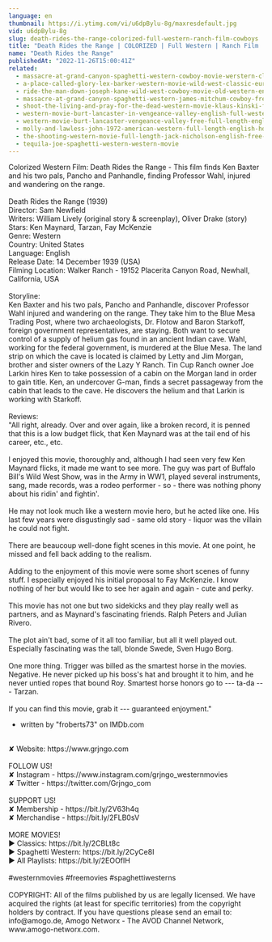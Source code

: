 ```yaml
---
language: en
thumbnail: https://i.ytimg.com/vi/u6dpBylu-8g/maxresdefault.jpg
vid: u6dpBylu-8g
slug: death-rides-the-range-colorized-full-western-ranch-film-cowboys
title: "Death Rides the Range | COLORIZED | Full Western | Ranch Film | Cowboys"
name: "Death Rides the Range"
publishedAt: "2022-11-26T15:00:41Z"
related:
  - massacre-at-grand-canyon-spaghetti-western-cowboy-movie-werstern-classic-english
  - a-place-called-glory-lex-barker-western-movie-wild-west-classic-european-feature-film
  - ride-the-man-down-joseph-kane-wild-west-cowboy-movie-old-western-english
  - massacre-at-grand-canyon-spaghetti-western-james-mitchum-cowboy-free-westerns
  - shoot-the-living-and-pray-for-the-dead-western-movie-klaus-kinski-full-movie
  - western-movie-burt-lancaster-in-vengeance-valley-english-full-western-movie-free-classic-film
  - western-movie-burt-lancaster-vengeance-valley-free-full-length-english-classic-cowboy-film
  - molly-and-lawless-john-1972-american-western-full-length-english-hd-free-full-moves
  - the-shooting-western-movie-full-length-jack-nicholson-english-free-full-westerns
  - tequila-joe-spaghetti-western-western-movie
---
```


Colorized Western Film: Death Rides the Range - This film finds Ken Baxter and his two pals, Pancho and Panhandle, finding Professor Wahl, injured and wandering on the range.<br />
<br />
Death Rides the Range (1939)<br />
Director: Sam Newfield<br />
Writers: William Lively (original story & screenplay), Oliver Drake (story)<br />
Stars: Ken Maynard, Tarzan, Fay McKenzie<br />
Genre: Western<br />
Country: United States<br />
Language: English<br />
Release Date: 14 December 1939 (USA)<br />
Filming Location: Walker Ranch - 19152 Placerita Canyon Road, Newhall, California, USA<br />
<br />
Storyline:<br />
Ken Baxter and his two pals, Pancho and Panhandle, discover Professor Wahl injured and wandering on the range. They take him to the Blue Mesa Trading Post, where two archaeologists, Dr. Flotow and Baron Starkoff, foreign government representatives, are staying. Both want to secure control of a supply of helium gas found in an ancient Indian cave. Wahl, working for the federal government, is murdered at the Blue Mesa. The land strip on which the cave is located is claimed by Letty and Jim Morgan, brother and sister owners of the Lazy Y Ranch. Tin Cup Ranch owner Joe Larkin hires Ken to take possession of a cabin on the Morgan land in order to gain title. Ken, an undercover G-man, finds a secret passageway from the cabin that leads to the cave. He discovers the helium and that Larkin is working with Starkoff.<br />
<br />
Reviews:<br />
"All right, already. Over and over again, like a broken record, it is penned that this is a low budget flick, that Ken Maynard was at the tail end of his career, etc., etc.<br />
<br />
I enjoyed this movie, thoroughly and, although I had seen very few Ken Maynard flicks, it made me want to see more. The guy was part of Buffalo Bill's Wild West Show, was in the Army in WW1, played several instruments, sang, made records, was a rodeo performer - so - there was nothing phony about his ridin' and fightin'.<br />
<br />
He may not look much like a western movie hero, but he acted like one. His last few years were disgustingly sad - same old story - liquor was the villain he could not fight.<br />
<br />
There are beaucoup well-done fight scenes in this movie. At one point, he missed and fell back adding to the realism.<br />
<br />
Adding to the enjoyment of this movie were some short scenes of funny stuff. I especially enjoyed his initial proposal to Fay McKenzie. I know nothing of her but would like to see her again and again - cute and perky.<br />
<br />
This movie has not one but two sidekicks and they play really well as partners, and as Maynard's fascinating friends. Ralph Peters and Julian Rivero.<br />
<br />
The plot ain't bad, some of it all too familiar, but all it well played out. Especially fascinating was the tall, blonde Swede, Sven Hugo Borg.<br />
<br />
One more thing. Trigger was billed as the smartest horse in the movies. Negative. He never picked up his boss's hat and brought it to him, and he never untied ropes that bound Roy. Smartest horse honors go to --- ta-da --- Tarzan.<br />
<br />
If you can find this movie, grab it --- guaranteed enjoyment."<br />
- written by "froberts73" on IMDb.com<br />
<br />
✘ Website: https://www.grjngo.com<br />
<br />
FOLLOW US!<br />
✘ Instagram - https://www.instagram.com/grjngo_westernmovies<br />
✘ Twitter - https://twitter.com/Grjngo_com<br />
<br />
SUPPORT US!<br />
✘ Membership - https://bit.ly/2V63h4q<br />
✘ Merchandise - https://bit.ly/2FLB0sV<br />
<br />
MORE MOVIES! <br />
► Classics: https://bit.ly/2CBLt8c <br />
► Spaghetti Western: https://bit.ly/2CyCe8I <br />
► All Playlists: https://bit.ly/2EOOfIH <br />
<br />
#westernmovies #freemovies #spaghettiwesterns<br />
<br />
COPYRIGHT: All of the films published by us are legally licensed. We have acquired the rights (at least for specific territories) from the copyright holders by contract. If you have questions please send an email to: info@amogo.de, Amogo Networx - The AVOD Channel Network, www.amogo-networx.com.